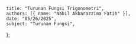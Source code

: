     title: "Turunan Fungsi Trigonometri",
    authors: [{ name: "Nabil Akbarazzima Fatih" }],
    date: "05/26/2025",
    subject: "Turunan Fungsi",
};